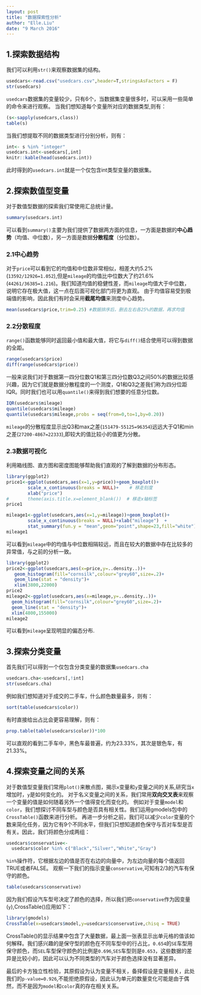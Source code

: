 ```yaml
---
layout: post
title: "数据探索性分析"
author: "Elle.Liu"
date: "9 March 2016"
---
```


## 1.探索数据结构

我们可以利用`str()`来观察数据集的结构。

```r
usedcars<-read.csv("usedcars.csv",header=T,stringsAsFactors = F)
str(usedcars)
```

`usedcars`数据集的变量较少，只有6个，当数据集变量很多时，可以采用一些简单的命令来进行观察。
当我们想知道每个变量所对应的数据类型,则有：

```r
(s<-sapply(usedcars,class))
table(s)
```

当我们想提取不同的数据类型进行分别分析，则有：

```r
int<- s %in% "integer"
usedcars.int<-usedcars[,int]
knitr::kable(head(usedcars.int))

```

此时得到的`usedcars.int`就是一个仅包含int类型变量的数据集。

## 2.探索数值型变量

对于数值型数据的探索我们常使用汇总统计量。
    
```r
summary(usedcars.int)
```

可以看到`summary()`主要为我们提供了数据两方面的信息，一方面是数据的**中心趋势**（均值、中位数），另一方面是数据**分散程度**（分位数）。

### 2.1中心趋势
    
对于`price`可以看到它的均值和中位数非常相似，相差大约5.2%(`13592/12926=1.052`),但是`mileage`的均值比中位数大了约21.6%(`44261/36385=1.216`)。我们知道均值的稳健性差，而`mileage`均值大于中位数，说明它存在极大值，这一点在后面可视化部门将更为直观。
    由于均值容易受到极端值的影响，因此我们有时会采用**截尾均值**来测度中心趋势。
    
```r
mean(usedcars$price,trim=0.25) #数据排序后，删去左右各25%的数据，再求均值
```

### 2.2分散程度

`range()`函数能够同时返回最小值和最大值，将它与`diff()`结合使用可以得到数据的全距。
    
```r
range(usedcars$price)
diff(range(usedcars$price))
```

一般来说我们对于数据第一四分位数Q1和第三四分位数Q3之间50%的数据比较感兴趣，因为它们就是数据分散程度的一个测度，Q1和Q3之差我们称为四分位距IQR。同时我们也可以用`quantile()`来得到我们想要的任意分位数。
    
```r
IQR(usedcars$mileage)
quantile(usedcars$mileage)
quantile(usedcars$mileage,probs = seq(from=0,to=1,by=0.20))
```

`mileage`的分散程度显示出Q3和max之差(`151479-55125=96354`)远远大于Q1和min之差(`27200-4867=22333`),即较大的值比较小的值更为分散。

### 2.3数据可视化

利用箱线图、直方图和密度图能够帮助我们直观的了解到数据的分布形态。
    
```r
library(ggplot2)
price1<-ggplot(usedcars,aes(x=1,y=price))+geom_boxplot()+
        scale_x_continuous(breaks = NULL)+    # 移走刻度
        xlab("price")  
#       theme(axis.title.x=element_blank())  # 移走x轴标签
price1

mileage1<-ggplot(usedcars,aes(x=1,y=mileage))+geom_boxplot()+
        scale_x_continuous(breaks = NULL)+xlab("mileage")  +  
        stat_summary(fun.y = "mean",geom="point",shape=23,fill="white")  #向箱线图添加均值
mileage1
```
    
可以看到`mileage`中的均值与中位数相隔较远，而且在较大的数据中存在比较多的异常值，与之前的分析一致。

```r
library(ggplot2)
price2<-ggplot(usedcars,aes(x=price,y=..density..))+
   geom_histogram(fill="cornsilk",colour="grey60",size=.2)+
   geom_line(stat = "density")+
   xlim(3800,22000)
price2
mileage2<-ggplot(usedcars,aes(x=mileage,y=..density..))+
  geom_histogram(fill="cornsilk",colour="grey60",size=.2)+
  geom_line(stat = "density")+
  xlim(4800,155000)
mileage2
```

可以看到`mileage`呈现明显的偏态分布.
    
## 3.探索分类变量

首先我们可以得到一个仅包含分类变量的数据集`usedcars.cha`
    
```r
usedcars.cha<-usedcars[,!int]
str(usedcars.cha)
```

例如我们想知道对于成交的二手车，什么颜色数量最多，则有：
    
```r
sort(table(usedcars$color))
```

有时直接给出占比会更容易理解，则有：
    
```r
prop.table(table(usedcars$color))*100
```

可以直观的看到二手车中，黑色车最普遍，约为23.33%，其次是银色车，有21.33%。

## 4.探索变量之间的关系

对于数值型变量我们常用`plot()`来散点图，揭示`x`变量和`y`变量之间的关系,研究当`x`增加时，`y`是如何变化的。
对于名义变量之间的关系，我们常用**双向交叉表**来观察一个变量的值是如何随着另外一个值得变化而变化的。
例如对于变量`model`和`color`，我们想探讨不同车型与颜色是否具有相关性。我们运用gmodels包中的`CrossTable()`函数来进行分析。
再进一步分析之前，我们可以减少`color`变量的个数来简化任务，因为它有9个不同水平，但我们只想知道颜色保守与否对车型是否有关。因此，我们将颜色分成两组：
    
```r
usedcars$conservative<-
  usedcars$color %in% c("Black","Silver","White","Gray")
```

`%in%`操作符，它根据左边的值是否在右边的向量中，为左边向量的每个值返回TRUE或者FALSE。
观察一下我们的指示变量`conservative`,可知有2/3的汽车有保守的颜色。
    
```r
table(usedcars$conservative)
```

因为我们假设汽车型号决定了颜色的选择，所以我们把`conservative`作为因变量(`y`),CrossTable()应用如下：
    
```r
library(gmodels)
CrossTable(x=usedcars$model,y=usedcars$conservative,chisq = TRUE)
```

CrossTable()的显示结果中包含了大量数据，最上面一张表显示出单元格的值该如何解释。我们感兴趣的是保守型的颜色在不同车型中的行占比，`0.654`的`SE`车型用保守颜色，而`SEL`车型保守颜色的比例是`0.696`,`SES`车型则是`0.653`，这些数据的差异是比较小的，因此可以认为不同类型的汽车对于颜色选择没有显著差异。

最后的卡方独立性检验，其原假设为认为变量不相关，备择假设是变量相关，此处我们的`p-value=0.926`,不能拒绝原假设，因此认为单元的数量变化可能是由于偶然，而不是因为`model`和`color`真的存在相关关系。


